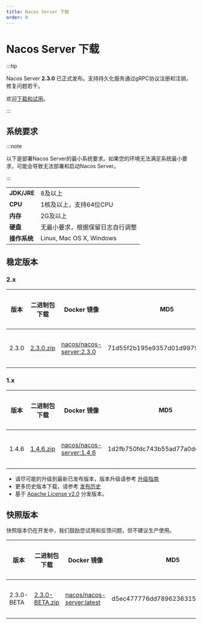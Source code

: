 ```yaml
---
title: Nacos Server 下载
order: 0
---
```



# Nacos Server 下载

:::tip

Nacos Server **2.3.0** 已正式发布。支持持久化服务通过gRPC协议注册和注销，修复问题若干。

欢迎[下载和试用](#稳定版本)。

:::


## 系统要求

:::note

以下是部署Nacos Server的最小系统要求。如果您的环境无法满足系统最小要求，可能会导致无法部署和启动Nacos Server。

:::

|             |                                                                                                                         |
|-------------|------------------------------------------------------------------------------------------------------------------------------------|
| **JDK/JRE** | 8及以上  |
| **CPU**  | 1核及以上，支持64位CPU    |
| **内存** | 2G及以上 |
| **硬盘** | 无最小要求，根据保留日志自行调整|
| **操作系统** | Linux, Mac OS X, Windows |

## 稳定版本

### 2.x
| 版本 | 二进制包下载                                                  | Docker 镜像                                                 | MD5                         | 发布说明                                    | 参考文档                                   |
| ------- | ------------------------------------------------------------ | ------------------------------------------------------------ | -------------------------------- | ------------------------------------------------ | ------------------------------------------------ |
| 2.3.0   | [2.3.0.zip](http://download.nacos.io/nacos-server/nacos-server-2.3.0.zip) | [nacos/nacos-server:2.3.0](https://hub.docker.com/r/nacos/nacos-server/tags?page=1&name=2.3.0) | 71d55f2b195e9357d01d9979f5cba37e | [发布说明](https://github.com/alibaba/nacos/releases/tag/2.3.0)      | [快速开始](/docs/v2/quickstart/quick-start)      |

### 1.x

| 版本 | 二进制包下载                                                | Docker 镜像                                                 | MD5                         | 发布说明                                     | 参考文档                                  |
| ------- | ------------------------------------------------------------ | ------------------------------------------------------------ | -------------------------------- | ------------------------------------------------ | ------------------------------------------------ |
| 1.4.6   | [1.4.6.zip](https://github.com/alibaba/nacos/releases/download/1.4.6/nacos-server-1.4.6.zip) | [nacos/nacos-server:1.4.6](https://hub.docker.com/r/nacos/nacos-server/tags?page=1&name=1.4.6) | 1d2fb750fdc743b55ad77a0ddc70407f | [发布说明](https://github.com/alibaba/nacos/releases/tag/1.4.6)      | [快速开始](/docs/v1/quickstart/quick-start)      |


 - 请尽可能的升级到最新已发布版本，版本升级请参考 [升级指南](/docs/v2/upgrading/version2-upgrading)
 - 更多历史版本下载，请参考 [发布历史](release-history)
 - 基于 [Apache License v2.0](https://www.apache.org/licenses/) 分发版本。

## 快照版本

快照版本仍在开发中，我们鼓励您试用和反馈问题，但不建议生产使用。

| 版本 | 二进制包下载                                                | Docker 镜像                                                 | MD5                         | 发布说明                                     | 参考文档                                  |
| ---- | ---- | ---- | ---- | ---- | ---- |
| 2.3.0-BETA | [2.3.0-BETA.zip](https://github.com/alibaba/nacos/releases/download/2.3.0-BETA/nacos-server-2.3.0-BETA.zip) | [nacos/nacos-server:latest](https://hub.docker.com/r/nacos/nacos-server/tags?page=1&name=latest) | d5ec477776dd7896236315352c4e9953 | [发布说明](https://github.com/alibaba/nacos/releases/tag/2.3.0-BETA)      | [快速开始](/docs/user/quickstart/)      |